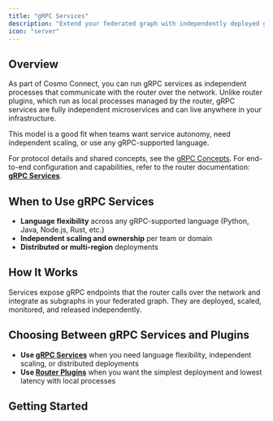 ```yaml
---
title: "gRPC Services"
description: "Extend your federated graph with independently deployed gRPC services, defined by a simple GraphQL schema contract."
icon: "server"
---
```


## Overview

As part of Cosmo Connect, you can run gRPC services as independent processes that communicate with the router over the network. Unlike router plugins, which run as local processes managed by the router, gRPC services are fully independent microservices and can live anywhere in your infrastructure.

This model is a good fit when teams want service autonomy, need independent scaling, or use any gRPC-supported language.

For protocol details and shared concepts, see the [gRPC Concepts](/router/gRPC/concepts). For end-to-end configuration and capabilities, refer to the router documentation: **[gRPC Services](/router/grpc/grpc-services)**.

## When to Use gRPC Services

- **Language flexibility** across any gRPC-supported language (Python, Java, Node.js, Rust, etc.)
- **Independent scaling and ownership** per team or domain
- **Distributed or multi-region** deployments

## How It Works

Services expose gRPC endpoints that the router calls over the network and integrate as subgraphs in your federated graph. They are deployed, scaled, monitored, and released independently.

## Choosing Between gRPC Services and Plugins

- **Use [gRPC Services](/router/grpc/grpc-services)** when you need language flexibility, independent scaling, or distributed deployments
- **Use [Router Plugins](/router/grpc/plugins)** when you want the simplest deployment and lowest latency with local processes

## Getting Started

<CardGroup>
  <Card title="Deploy Your First gRPC Service" icon="code" href="/tutorial/grpc-service-quickstart" horizontal/>
</CardGroup>
